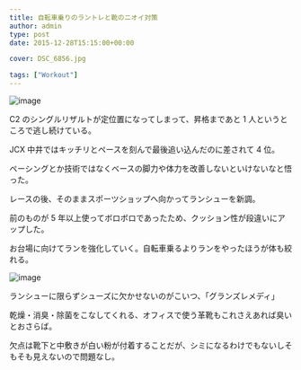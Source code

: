 ---
title: 自転車乗りのラントレと靴のニオイ対策
author: admin
type: post
date: 2015-12-28T15:15:00+00:00

cover: DSC_6856.jpg

tags: ["Workout"]
---

![image](./DSC_6856.jpg)

C2 のシングルリザルトが定位置になってしまって、昇格まであと 1 人というところで逃し続けている。

JCX 中井ではキッチリとペースを刻んで最後追い込んだのに差されて 4 位。

ペーシングとか技術ではなくベースの脚力や体力を改善しないといけないなと悟った。

レースの後、そのままスポーツショップへ向かってランシューを新調。

前のものが 5 年以上使ってボロボロであったため、クッション性が段違いにアップした。

お台場に向けてランを強化していく。自転車乗るよりランをやったほうが体も絞れる。

![image](./DSC_6857.jpg)

ランシューに限らずシューズに欠かせないのがこいつ、「グランズレメディ」

乾燥・消臭・除菌をこなしてくれる、オフィスで使う革靴もこれさえあれば臭いとおさらば。

欠点は靴下と中敷きが白い粉が付着することだが、シミになるわけでもないしそもそも見えないので問題なし。

<LinkBox
  isAmazonLink
  url="http://www.amazon.co.jp/exec/obidos/ASIN/B008F4NV72/gensobunya-22/ref=nosim/"
/>
